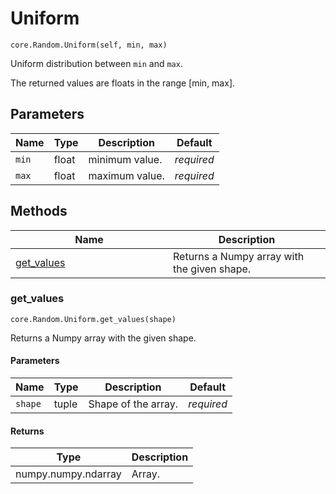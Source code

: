 # Uniform { #ANNarchy.core.Random.Uniform }

`core.Random.Uniform(self, min, max)`

Uniform distribution between ``min`` and ``max``.

The returned values are floats in the range [min, max].

## Parameters

| Name   | Type   | Description    | Default    |
|--------|--------|----------------|------------|
| `min`  | float  | minimum value. | _required_ |
| `max`  | float  | maximum value. | _required_ |

## Methods

| Name | Description |
| --- | --- |
| [get_values](#ANNarchy.core.Random.Uniform.get_values) | Returns a Numpy array with the given shape. |

### get_values { #ANNarchy.core.Random.Uniform.get_values }

`core.Random.Uniform.get_values(shape)`

Returns a Numpy array with the given shape.

#### Parameters

| Name    | Type   | Description         | Default    |
|---------|--------|---------------------|------------|
| `shape` | tuple  | Shape of the array. | _required_ |

#### Returns

| Type                | Description   |
|---------------------|---------------|
| numpy.numpy.ndarray | Array.        |